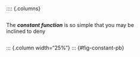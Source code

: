 

:::: {.columns}

::: {.column width="70%"}
The ***constant function*** is so simple that you may be inclined to deny 
:::


::: {.column width="5%"}
:::

::: {.column width="25%"}
::: {#fig-constant-pb}